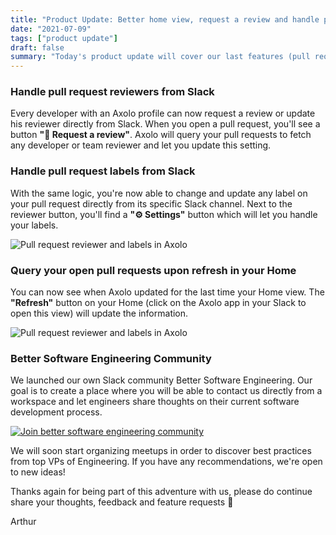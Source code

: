 ```yaml
---
title: "Product Update: Better home view, request a review and handle pull request labels from Slack"
date: "2021-07-09"
tags: ["product update"]
draft: false
summary: "Today's product update will cover our last features (pull request reviewers and labels in Slack + a better home view) and show our new Slack community Better Software Engineering."
---
```


### Handle pull request reviewers from Slack

Every developer with an Axolo profile can now request a review or update his reviewer directly from Slack. When you open a pull request, you'll see a button **"👋 Request a review"**. Axolo will query your pull requests to fetch any developer or team reviewer and let you update this setting.

### Handle pull request labels from Slack

With the same logic, you're now able to change and update any label on your pull request directly from its specific Slack channel. Next to the reviewer button, you'll find a **"⚙ Settings"** button which will let you handle your labels.

<div style={{ display: "flex", justifyContent: "center" }}>
  <img
    src="https://axolo.s3.eu-west-3.amazonaws.com/communication/launch/pullrequestsettings.png"
    alt="Pull request reviewer and labels in Axolo"
    style={{ width: "500px" }}
  />
</div>

### Query your open pull requests upon refresh in your Home

You can now see when Axolo updated for the last time your Home view. The **"Refresh"** button on your Home (click on the Axolo app in your Slack to open this view) will update the information.

<div style={{ display: "flex", justifyContent: "center" }}>
  <img
    src="https://axolo.s3.eu-west-3.amazonaws.com/communication/launch/refreshonhomeaxolo.png"
    alt="Pull request reviewer and labels in Axolo"
    style={{ width: "500px" }}
  />
</div>

### Better Software Engineering Community

We launched our own Slack community Better Software Engineering. Our goal is to create a place where you will be able to contact us directly from a workspace and let engineers share thoughts on their current software development process.

<div style={{ display: "flex", justifyContent: "center" }}>
  <a
    target="_blank"
    rel="noopener noreferrer"
    href="https://axolo-community.slack.com/join/shared_invite/zt-s2vkbyt2-AACaP6tnQS0adwezMXVlHQ"
  >
    <img
      src="https://axolo.s3.eu-west-3.amazonaws.com/communication/launch/better-software-engineering.png"
      alt="Join better software engineering community"
      style={{ width: "250px" }}
    />
  </a>
</div>

We will soon start organizing meetups in order to discover best practices from top VPs of Engineering. If you have any recommendations, we're open to new ideas!

Thanks again for being part of this adventure with us, please do continue share your thoughts, feedback and feature requests 🙌

Arthur
